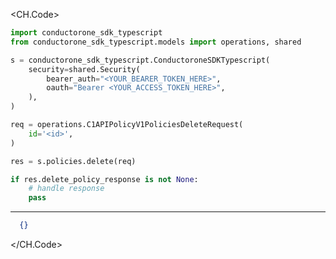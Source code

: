 
<CH.Code>
```python Delete.py
import conductorone_sdk_typescript
from conductorone_sdk_typescript.models import operations, shared

s = conductorone_sdk_typescript.ConductoroneSDKTypescript(
    security=shared.Security(
        bearer_auth="<YOUR_BEARER_TOKEN_HERE>",
        oauth="Bearer <YOUR_ACCESS_TOKEN_HERE>",
    ),
)

req = operations.C1APIPolicyV1PoliciesDeleteRequest(
    id='<id>',
)

res = s.policies.delete(req)

if res.delete_policy_response is not None:
    # handle response
    pass
```
---

```json Example Response
  {}
```
</CH.Code>

